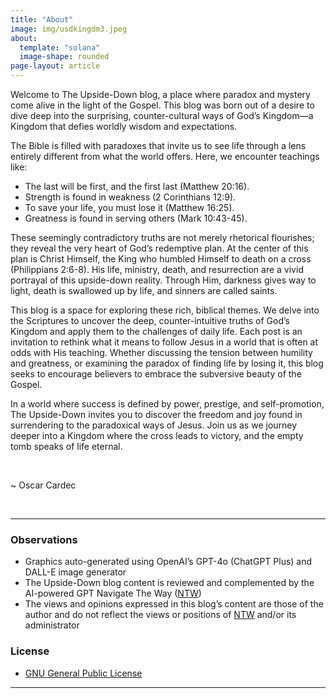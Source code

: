 ```yaml
---
title: "About"
image: img/usdkingdm3.jpeg
about:
  template: "solana"
  image-shape: rounded
page-layout: article
---
```


<p align="left">

Welcome to The Upside-Down blog, a place where paradox and mystery come alive in the light of the Gospel. This blog was born out of a desire to dive deep into the surprising, counter-cultural ways of God’s Kingdom—a Kingdom that defies worldly wisdom and expectations.

</p>

<p align="left">

The Bible is filled with paradoxes that invite us to see life through a lens entirely different from what the world offers. Here, we encounter teachings like:

</p>

-   The last will be first, and the first last (Matthew 20:16).
-   Strength is found in weakness (2 Corinthians 12:9).
-   To save your life, you must lose it (Matthew 16:25).
-   Greatness is found in serving others (Mark 10:43-45).

<p align="left">

These seemingly contradictory truths are not merely rhetorical flourishes; they reveal the very heart of God’s redemptive plan. At the center of this plan is Christ Himself, the King who humbled Himself to death on a cross (Philippians 2:6-8). His life, ministry, death, and resurrection are a vivid portrayal of this upside-down reality. Through Him, darkness gives way to light, death is swallowed up by life, and sinners are called saints.

</p>

<p align="left">

This blog is a space for exploring these rich, biblical themes. We delve into the Scriptures to uncover the deep, counter-intuitive truths of God’s Kingdom and apply them to the challenges of daily life. Each post is an invitation to rethink what it means to follow Jesus in a world that is often at odds with His teaching. Whether discussing the tension between humility and greatness, or examining the paradox of finding life by losing it, this blog seeks to encourage believers to embrace the subversive beauty of the Gospel.

</p>

<p align="left">

In a world where success is defined by power, prestige, and self-promotion, The Upside-Down invites you to discover the freedom and joy found in surrendering to the paradoxical ways of Jesus. Join us as we journey deeper into a Kingdom where the cross leads to victory, and the empty tomb speaks of life eternal.

</p>

<br/>

<p align="right">

\~ Oscar Cardec

</p>

<br/>

------------------------------------------------------------------------

### Observations

-   Graphics auto-generated using OpenAI's GPT-4o (ChatGPT Plus) and DALL-E image generator
-   The Upside-Down blog content is reviewed and complemented by the AI-powered GPT Navigate The Way ([NTW](https://www.navtheway.com){target="_blank"})
-   The views and opinions expressed in this blog's content are those of the author and do not reflect the views or positions of [NTW](https://www.navtheway.com){target="_blank"} and/or its administrator

### License

-   [GNU General Public License](html/LICENSE){target="_blank"}

------------------------------------------------------------------------

